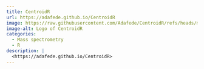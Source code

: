 ```yaml
---
title: CentroidR
url: https://adafede.github.io/CentroidR
image: https://raw.githubusercontent.com/Adafede/CentroidR/refs/heads/main/man/figures/logo.svg
image-alt: Logo of CentroidR
categories:
  - Mass spectrometry
  - R
description: |
  <https://adafede.github.io/CentroidR>
---
```

